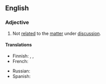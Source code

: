 {{also|offtopic|off topic}}

==English==

===Adjective===
{{en-adj|head=[[off]]-[[topic]]}}

# Not [[related]] to the [[matter]] under [[discussion]].

====Translations====
{{trans-top|not related to the matter being discussed}}
* Finnish: {{t|fi|asiaan kuulumaton}}, {{t|fi|epäasiallinen}}, {{t+|fi|asiaton}}
* French: {{t+|fr|hors sujet}}
{{trans-mid}}
* Russian: {{t|ru|не по те́ме}}
* Spanish: {{t|es|fuera de tema}}
{{trans-bottom}}
